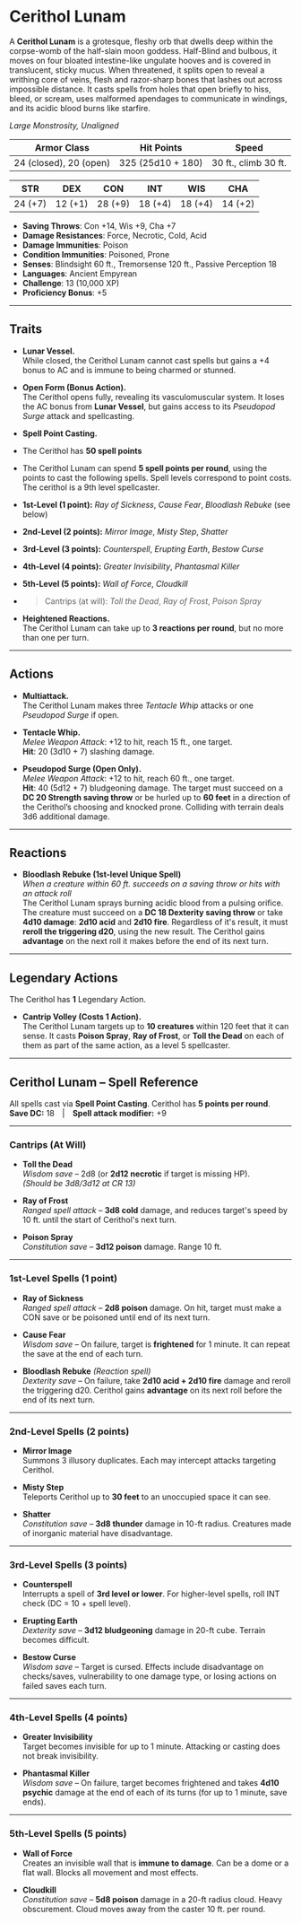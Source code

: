 
# Cerithol Lunam

<BlendedImage src='/library/images/Cerithol.webp' alt='Cerithol' />

A **Cerithol Lunam** is a grotesque, fleshy orb that dwells deep within the corpse-womb of the half-slain moon goddess. Half-Blind and bulbous, it moves on four bloated intestine-like ungulate hooves and is covered in translucent, sticky mucus. When threatened, it splits open to reveal a writhing core of veins, flesh and razor-sharp bones that lashes out across impossible distance. It casts spells from holes that open briefly to hiss, bleed, or scream, uses malformed apendages to communicate in windings, and its acidic blood burns like starfire.

_Large Monstrosity, Unaligned_

| **Armor Class**        | **Hit Points**    | **Speed**            |
| ---------------------- | ----------------- | -------------------- |
| 24 (closed), 20 (open) | 325 (25d10 + 180) | 30 ft., climb 30 ft. |

| **STR** | **DEX** | **CON** | **INT** | **WIS** | **CHA** |
| ------- | ------- | ------- | ------- | ------- | ------- |
| 24 (+7) | 12 (+1) | 28 (+9) | 18 (+4) | 18 (+4) | 14 (+2) |

- **Saving Throws**: Con +14, Wis +9, Cha +7
- **Damage Resistances**: Force, Necrotic, Cold, Acid
- **Damage Immunities**: Poison
- **Condition Immunities**: Poisoned, Prone
- **Senses**: Blindsight 60 ft., Tremorsense 120 ft., Passive Perception 18
- **Languages**: Ancient Empyrean
- **Challenge**: 13 (10,000 XP)
- **Proficiency Bonus**: +5

---

## Traits

- **Lunar Vessel.**  
  While closed, the Cerithol Lunam cannot cast spells but gains a +4 bonus to AC and is immune to being charmed or stunned.

- **Open Form (Bonus Action).**  
  The Cerithol opens fully, revealing its vasculomuscular system. It loses the AC bonus from **Lunar Vessel**, but gains access to its _Pseudopod Surge_ attack and spellcasting.

- **Spell Point Casting.**

- The Cerithol has **50 spell points**

- The Cerithol Lunam can spend **5 spell points per round**, using the points to cast the following spells. Spell levels correspond to point costs. The cerithol is a 9th level spellcaster.

- **1st-Level (1 point):** _Ray of Sickness_, _Cause Fear_, _Bloodlash Rebuke_ (see below)
- **2nd-Level (2 points):** _Mirror Image_, _Misty Step_, _Shatter_
- **3rd-Level (3 points):** _Counterspell_, _Erupting Earth_, _Bestow Curse_
- **4th-Level (4 points):** _Greater Invisibility_, _Phantasmal Killer_
- **5th-Level (5 points):** _Wall of Force_, _Cloudkill_

- > Cantrips (at will): _Toll the Dead_, _Ray of Frost_, _Poison Spray_

- **Heightened Reactions.**  
  The Cerithol Lunam can take up to **3 reactions per round**, but no more than one per turn.

---

## Actions

- **Multiattack.**  
  The Cerithol Lunam makes three _Tentacle Whip_ attacks or one _Pseudopod Surge_ if open.

- **Tentacle Whip.**  
  _Melee Weapon Attack_: +12 to hit, reach 15 ft., one target.  
  **Hit**: 20 (3d10 + 7) slashing damage.

- **Pseudopod Surge (Open Only).**  
  _Melee Weapon Attack_: +12 to hit, reach 60 ft., one target.  
  **Hit**: 40 (5d12 + 7) bludgeoning damage. The target must succeed on a **DC 20 Strength saving throw** or be hurled up to **60 feet** in a direction of the Cerithol’s choosing and knocked prone. Colliding with terrain deals 3d6 additional damage.

---

## Reactions

- **Bloodlash Rebuke (1st-level Unique Spell)**  
  _When a creature within 60 ft. succeeds on a saving throw or hits with an attack roll_  
  The Cerithol Lunam sprays burning acidic blood from a pulsing orifice.  
  The creature must succeed on a **DC 18 Dexterity saving throw** or take **4d10 damage**: **2d10 acid** and **2d10 fire**. Regardless of it's result, it must **reroll the triggering d20**, using the new result. The Cerithol gains **advantage** on the next roll it makes before the end of its next turn.

---

## Legendary Actions

The Cerithol has **1** Legendary Action.

- **Cantrip Volley (Costs 1 Action).**  
  The Cerithol Lunam targets up to **10 creatures** within 120 feet that it can sense. It casts **Poison Spray**, **Ray of Frost**, or **Toll the Dead** on each of them as part of the same action, as a level 5 spellcaster.

---

## Cerithol Lunam – Spell Reference

All spells cast via **Spell Point Casting**. Cerithol has **5 points per round**.  
**Save DC:** 18 | **Spell attack modifier:** +9

---

### Cantrips (At Will)

- **Toll the Dead**  
  _Wisdom save_ – 2d8 (or **2d12 necrotic** if target is missing HP).  
  _(Should be 3d8/3d12 at CR 13)_

- **Ray of Frost**  
  _Ranged spell attack_ – **3d8 cold** damage, and reduces target's speed by 10 ft. until the start of Cerithol's next turn.

- **Poison Spray**  
  _Constitution save_ – **3d12 poison** damage. Range 10 ft.

---

### 1st-Level Spells (1 point)

- **Ray of Sickness**  
  _Ranged spell attack_ – **2d8 poison** damage. On hit, target must make a CON save or be poisoned until end of its next turn.

- **Cause Fear**  
  _Wisdom save_ – On failure, target is **frightened** for 1 minute. It can repeat the save at the end of each turn.

- **Bloodlash Rebuke** _(Reaction spell)_  
  _Dexterity save_ – On failure, take **2d10 acid + 2d10 fire** damage and reroll the triggering d20. Cerithol gains **advantage** on its next roll before the end of its next turn.

---

### 2nd-Level Spells (2 points)

- **Mirror Image**  
  Summons 3 illusory duplicates. Each may intercept attacks targeting Cerithol.

- **Misty Step**  
  Teleports Cerithol up to **30 feet** to an unoccupied space it can see.

- **Shatter**  
  _Constitution save_ – **3d8 thunder** damage in 10-ft radius. Creatures made of inorganic material have disadvantage.

---

### 3rd-Level Spells (3 points)

- **Counterspell**  
  Interrupts a spell of **3rd level or lower**. For higher-level spells, roll INT check (DC = 10 + spell level).

- **Erupting Earth**  
  _Dexterity save_ – **3d12 bludgeoning** damage in 20-ft cube. Terrain becomes difficult.

- **Bestow Curse**  
  _Wisdom save_ – Target is cursed. Effects include disadvantage on checks/saves, vulnerability to one damage type, or losing actions on failed saves each turn.

---

### 4th-Level Spells (4 points)

- **Greater Invisibility**  
  Target becomes invisible for up to 1 minute. Attacking or casting does not break invisibility.

- **Phantasmal Killer**  
  _Wisdom save_ – On failure, target becomes frightened and takes **4d10 psychic** damage at the end of each of its turns (for up to 1 minute, save ends).

---

### 5th-Level Spells (5 points)

- **Wall of Force**  
  Creates an invisible wall that is **immune to damage**. Can be a dome or a flat wall. Blocks all movement and most effects.

- **Cloudkill**  
  _Constitution save_ – **5d8 poison** damage in a 20-ft radius cloud. Heavy obscurement. Cloud moves away from the caster 10 ft. per round.
